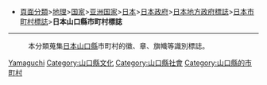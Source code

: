 *[[:Category:頁面分類|頁面分類]]>[[:Category:地理|地理]]>[[:Category:国家|国家]]>[[:Category:亚洲国家|亚洲国家]]>[[:Category:日本|日本]]>[[:Category:日本政府|日本政府]]>[[:Category:日本地方政府標誌|日本地方政府標誌]]>[[:Category:日本市町村標誌|日本市町村標誌]]>'''日本山口縣市町村標誌'''
----
:本分類蒐集[[日本|日本]][[山口縣|山口縣]]市町村的徽、章、旗幟等識別標誌。

[[Category:日本市町村標誌|Yamaguchi]]
[[Category:山口縣文化|Category:山口縣文化]]
[[Category:山口縣社會|Category:山口縣社會]]
[[Category:山口縣的市町村|Category:山口縣的市町村]]